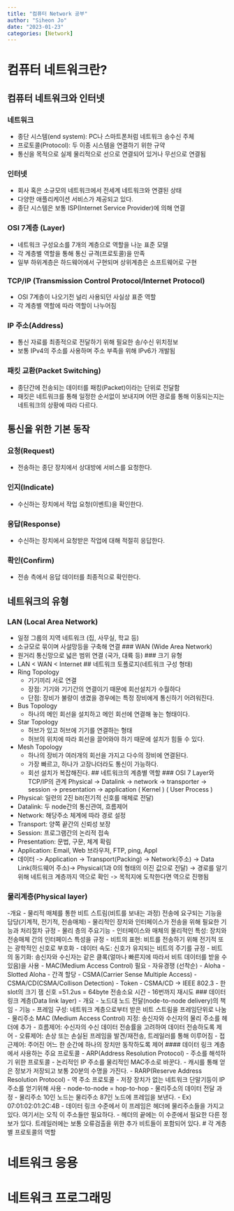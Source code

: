 ```yaml
---
title: "컴퓨터 Network 공부"
author: "Siheon Jo"
date: "2023-01-23"
categories: [Network]
---
```

# 컴퓨터 네트워크란?
## 컴퓨터 네트워크와 인터넷
### 네트워크
- 종단 시스템(end system): PC나 스마트폰처럼 네트워크 송수신 주체
- 프로토콜(Protocol): 두 이종 시스템을 연결하기 위한 규약
- 통신을 목적으로 실제 물리적으로 선으로 연결되어 있거나 무선으로 연결됨

### 인터넷
- 회사 혹은 소규모의 네트워크에서 전세계 네트워크와 연결된 상태
- 다양한 애플리케이션 서비스가 제공되고 있다.
- 종단 시스템은 보통 ISP(Internet Service Provider)에 의해 연결

### OSI 7계층 (Layer)
- 네트워크 구성요소를 7개의 계층으로 역할을 나눈 표준 모델
- 각 계층별 역할을 통해 통신 규격(프로토콜)을 만족
- 일부 하위계층은 하드웨어에서 구현되며 상위계층은 소프트웨어로 구현

### TCP/IP (Transmission Control Protocol/Internet Protocol)
- OSI 7계층이 나오기전 널리 사용되던 사실상 표준 역할
- 각 계층별 역할에 따라 역할이 나누어짐

### IP 주소(Address)
- 통신 자료를 최종적으로 전달하기 위해 필요한 송/수신 위치정보
- 보통 IPv4의 주소를 사용하며 주소 부족을 위해 IPv6가 개발됨

### 패킷 교환(Packet Switching)
- 종단간에 전송되는 데이터를 패킹(Packet)이라는 단위로 전달함
- 패킷은 네트워크를 통해 일정한 순서없이 보내지며 어떤 경로를 통해 이동되는지는 네트워크의 상황에 따라 다르다.

## 통신을 위한 기본 동작
### 요청(Request)
- 전송하는 종단 장치에서 상대방에 서비스를 요청한다.

### 인지(Indicate)
- 수신하는 장치에서 작업 요청(이벤트)을 확인한다.

### 응답(Response)
- 수신하는 장치에서 요청받은 작업에 대해 적절히 응답한다.

### 확인(Confirm)
- 전송 측에서 응답 데이터를 최종적으로 확인한다.

## 네트워크의 유형
### LAN (Local Area Network)
- 일정 그룹의 지역 네트워크 (집, 사무실, 학교 등)
- 소규모로 묶이며 사설망등을 구축해 연결
### WAN (Wide Area Network)
- 원거리 통신망으로 넓은 범위 연결 (국가, 대륙 등)
### 크기 유형
- LAN < WAN < Internet
## 네트워크 토폴로지(네트워크 구성 형태)
- Ring Topology
    - 기기끼리 서로 연결
    - 장점: 기기와 기기간의 연결이기 때문에 회선설치가 수월하다
    - 단점: 장비가 불량이 생겼을 경우에는 특정 장비에게 통신하기 어려워진다.
- Bus Topology
    - 하나의 메인 회선을 설치하고 메인 회선에 연결해 놓는 형태이다.
- Star Topology
    - 허브가 있고 허브에 기기를 연결하는 형태
    - 허브의 위치에 따라 회선을 끌어와야 하기 때문에 설치가 힘들 수 있다.
- Mesh Topology
    - 하나의 장비가 여러개의 회선을 가지고 다수의 장비에 연결된다.
    - 가장 빠르고, 하나가 고장나더라도 통신이 가능하다.
    - 회선 설치가 복잡해진다.
## 네트워크의 계층별 역할
### OSI 7 Layer와 TCP/IP의 관계
Physical -> Datalink -> network -> transporter -> session -> presentation -> application
(                   Kernel                    )  (           User Process               )
- Physical: 일련의 2진 bit(전기적 신호를 매체로 전달)
- Datalink: 두 node간의 통신관여, 흐름제어
- Network: 해당주소 체계에 따라 경로 설정
- Transport: 양쪽 끝간의 신뢰성 보장
- Session: 프로그램간의 논리적 접속
- Presentation: 문법, 구문, 체계 확림
- Application: Email, Web 브라우저, FTP, ping, Appl
- 데이터 -> Application -> Transport(Packing) -> Network(주소) -> Data Link(하드웨어 주소)-> Physical(1과 0의 형태의 이진 값으로 전달) -> 경로를 알기위해 네트워크 계층까지 역으로 확인 -> 목적지에 도착한다면 역으로 진행됨

### 물리계층(Physical layer)
-개요
    - 물리적 매체를 통한 비트 스트림(비트를 보내는 과정) 전송에 요구되는 기능을 담당(기계적, 전기적, 전송매체)
    - 물리적인 장치와 인터페이스가 전송을 위해 필요한 기능과 처리절차 규정
- 물리 층의 주요기능
    - 인터페이스와 매체의 물리적인 특성: 장치와 전송매체 간의 인터페이스 특성을 규정
    - 비트의 표현: 비트를 전송하기 위해 전기적 또는 광학적인 신호로 부호화
    - 데이터 속도: 신호가 유지되는 비트의 주기를 규정
    - 비트의 동기화: 송신자와 수신자는 같은 클록(얼마나 빠른지에 따라서 비트 데이터를 받을 수 있음)을 사용
- MAC(Medium Access Control) 필요
    - 자유경쟁 (선착순)
        - Aloha
        - Slotted Aloha - 간격 할당
        - CSMA(Carrier Sense Multiple Access)
        - CSMA/CD(CSMA/Collison Detection)
    - Token
- CSMA/CD -> IEEE 802.3
    - 한 slot의 크기 잼 신호
        =51.2us = 64byte 전송소요 시간
    - 16번까지 재시도
### 데이터 링크 계층(Data link layer)
- 개요
    - 노드대 노드 전달(node-to-node delivery)의 책임
- 기능
    - 프레임 구성: 네트워크 계층으로부터 받은 비트 스트림을 프레임단위로 나눔
    - 물리주소 MAC (Medium Access Control) 지정: 송신자와 수신자의 물리 주소를 헤더에 추가
    - 흐름제어: 수신자의 수신 데이터 전송률을 고려하여 데이터 전송하도록 제어
    - 오류제어: 손상 또는 손실된 프레임을 발견/재전송, 트레일러를 통해 이루어짐
    - 접근제어: 주어진 어느 한 순간에 하나의 장치만 동작하도록 제어
#### 데이터 링크 계층에서 사용하는 주요 프로토콜
- ARP(Address Resolution Protocol)
    - 주소를 해석하기 위한 프로토콜
    - 논리적인 IP 주소를 물리적인 MAC주소로 바꾼다.
    - 캐시를 통해 얻은 정보가 저장되고 보통 20분의 수명을 가진다.
- RARP(Reserve Address Resolution Protocol)
    - 역 주소 프로토콜
    - 저장 장치가 없는 네트워크 단말기등이 IP 주소를 얻기위해 사용
- node-to-node = hop-to-hop
- 물리주소의 데이터 전달 과정
    - 물리주소 10인 노드는 물리주소 87인 노드에 프레임을 보낸다.
        - Ex) 07:01:02:01:2C:4B
    - 데이터 링크 수준에서 이 프레임은 헤더에 물리주소들을 가지고 있다. 여기서는 오직 이 주소들만 필요하다.
    - 헤더의 끝에는 이 수준에서 필요한 다른 정보가 있다. 트레일러에는 보통 오류검출을 위한 추가 비트들이 포함되어 있다.
# 각 계층별 프로토콜의 역할

# 네트워크 응용

# 네트워크 프로그래밍